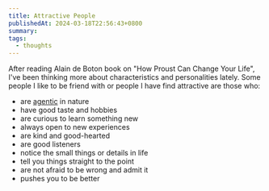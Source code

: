 ```yaml
---
title: Attractive People
publishedAt: 2024-03-18T22:56:43+0800
summary:
tags:
  - thoughts
---
```


After reading Alain de Boton book on "How Proust Can Change Your Life", I've been thinking more about characteristics and personalities lately. Some people I like to be friend with or people I have find attractive are those who:

- are [agentic](https://weichun.xyz/blog/being-agentic) in nature
- have good taste and hobbies
- are curious to learn something new
- always open to new experiences
- are kind and good-hearted
- are good listeners
- notice the small things or details in life
- tell you things straight to the point
- are not afraid to be wrong and admit it
- pushes you to be better
